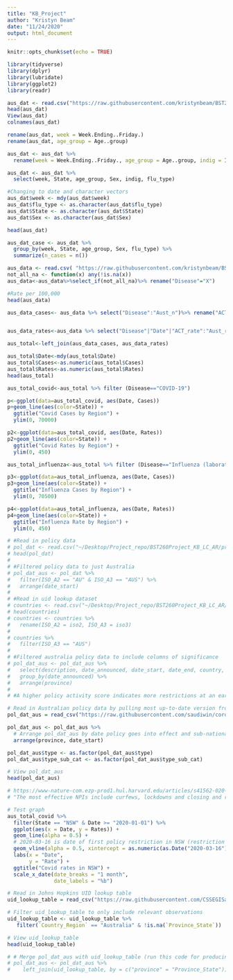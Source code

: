 ```yaml
---
title: "KB_Project"
author: "Kristyn Beam"
date: "11/24/2020"
output: html_document
---
```


```r
knitr::opts_chunk$set(echo = TRUE)
```


```r
library(tidyverse)
library(dplyr)
library(lubridate)
library(ggplot2)
library(readr)
```

```r
aus_dat <- read.csv("https://raw.githubusercontent.com/kristynbeam/BST260Project_KB_LC_AR/main/project_data_files/aus_flu_08_17.csv")
head(aus_dat)
View(aus_dat)
colnames(aus_dat)

rename(aus_dat, week = Week.Ending..Friday.)
rename(aus_dat, age_group = Age..group)

aus_dat <- aus_dat %>% 
  rename(week = Week.Ending..Friday., age_group = Age..group, indig = Indigenous.status, flu_type = Type.Subtype)

aus_dat <- aus_dat %>% 
  select(week, State, age_group, Sex, indig, flu_type)

#Changing to date and character vectors
aus_dat$week <- mdy(aus_dat$week)
aus_dat$flu_type <- as.character(aus_dat$flu_type)
aus_dat$State <- as.character(aus_dat$State)
aus_dat$Sex <- as.character(aus_dat$Sex)

head(aus_dat)
```

```r
aus_dat_case <- aus_dat %>% 
  group_by(week, State, age_group, Sex, flu_type) %>% 
  summarize(n_cases = n())

```

```r
aus_data <- read.csv( "https://raw.githubusercontent.com/kristynbeam/BST260Project_KB_LC_AR/main/project_data_files/Australian_data_clean.csv")
not_all_na <- function(x) any(!is.na(x))
aus_data<-aus_data%>%select_if(not_all_na)%>% rename("Disease"="X")

#Rate per 100,000
head(aus_data)

aus_data_cases<- aus_data %>% select("Disease":"Aust_n")%>% rename("ACT"="ACT_n", "NSW"="NSW_n", "NT"="NT_n", "Qld"="Qld_n", "SA"="SA_n", "Tas"= "Tas_n", "Vic"= "Vic_n", "WA"= "WA_n", "Australia"= "Aust_n")%>% arrange("Month") %>% gather(State, Cases, c("ACT":"Australia"))


aus_data_rates<-aus_data %>% select("Disease"|"Date"|"ACT_rate":"Aust_rate")%>% rename("ACT"="ACT_rate", "NSW"="NSW_rate", "NT"="NT_rate", "Qld"="Qld_rate", "SA"="SA_rate", "Tas"= "Tas_rate", "Vic"= "Vic_rate", "WA"= "WA_rate", "Australia"= "Aust_rate")%>% arrange("Month") %>% gather(State, Rates, c("ACT":"Australia")) 

aus_total<-left_join(aus_data_cases, aus_data_rates)

aus_total$Date<-mdy(aus_total$Date)
aus_total$Cases<-as.numeric(aus_total$Cases)
aus_total$Rates<-as.numeric(aus_total$Rates)
head(aus_total)
```

```r
aus_total_covid<-aus_total %>% filter (Disease=="COVID-19")

p<-ggplot(data=aus_total_covid, aes(Date, Cases))
p+geom_line(aes(color=State)) +
  ggtitle("Covid Cases by Region") +
  ylim(0, 70000)

p2<-ggplot(data=aus_total_covid, aes(Date, Rates))
p2+geom_line(aes(color=State)) +
  ggtitle("Covid Rates by Region") +
  ylim(0, 450)

aus_total_influenza<-aus_total %>% filter (Disease=="Influenza (laboratory confirmed)")

p3<-ggplot(data=aus_total_influenza, aes(Date, Cases))
p3+geom_line(aes(color=State)) +
  ggtitle("Influenza Cases by Region") +
  ylim(0, 70500)

p4<-ggplot(data=aus_total_influenza, aes(Date, Rates))
p4+geom_line(aes(color=State)) +
  ggtitle("Influenza Rate by Region") +
  ylim(0, 450)

```


```r
# #Read in policy data
# pol_dat <- read.csv("~/Desktop/Project_repo/BST260Project_KB_LC_AR/project_data_files/coronanet_release.csv")
# head(pol_dat)
# 
# #Filtered policy data to just Australia
# pol_dat_aus <- pol_dat %>% 
#   filter(ISO_A2 == "AU" & ISO_A3 == "AUS") %>% 
#   arrange(date_start)
# 
# #Read in uid lookup dataset
# countries <- read.csv("~/Desktop/Project_repo/BST260Project_KB_LC_AR/project_data_files/UID_ISO_FIPS_LookUp_Table.csv")
# head(countries)
# countries <- countries %>% 
#   rename(ISO_A2 = iso2, ISO_A3 = iso3)
# 
# countries %>% 
#   filter(ISO_A3 == "AUS")
# 
# #Filtered australia policy data to include columns of significance
# pol_dat_aus <- pol_dat_aus %>% 
#   select(description, date_announced, date_start, date_end, country, ISO_A2, ISO_A3, domestic_policy, province, type, type_sub_cat, type_text, target_country, target_province, target_who_what, index_high_est, index_med_est, index_low_est, index_country_rank, compliance, enforcer) %>% 
#   group_by(date_announced) %>% 
#   arrange(province)
# 
# #A higher policy activity score indicates more restrictions at an earlier date. 

```

```r
# Read in Australian policy data by pulling most up-to-date version from Github
pol_dat_aus = read_csv("https://raw.githubusercontent.com/saudiwin/corona_tscs/master/data/CoronaNet/data_country/coronanet_release/coronanet_release_Australia.csv")

pol_dat_aus <- pol_dat_aus %>%
  # Arrange pol_dat_aus by date policy goes into effect and sub-national unit
  arrange(province, date_start)

pol_dat_aus$type <- as.factor(pol_dat_aus$type)
pol_dat_aus$type_sub_cat <- as.factor(pol_dat_aus$type_sub_cat)

# View pol_dat_aus
head(pol_dat_aus)
```

```r
# https://www-nature-com.ezp-prod1.hul.harvard.edu/articles/s41562-020-01009-0
# "The most effective NPIs include curfews, lockdowns and closing and restricting places where people gather in smaller or large numbers for an extended period of time. This includes small gathering cancellations (closures of shops, restaurants, gatherings of 50 persons or fewer, mandatory home working and so on) and closure of educational institutions."

# Test graph
aus_total_covid %>%
  filter(State == "NSW" & Date >= "2020-01-01") %>%
  ggplot(aes(x = Date, y = Rates)) +
  geom_line(alpha = 0.5) +
  # 2020-03-16 is date of first policy restriction in NSW (restriction of mass gatherings)
  geom_vline(alpha = 0.5, xintercept = as.numeric(as.Date("2020-03-16")), color = "blue") +
  labs(x = "Date",
       y = "Rate") +
  ggtitle("Covid rates in NSW") +
  scale_x_date(date_breaks = "1 month", 
               date_labels = "%b")
```


```r
# Read in Johns Hopkins UID lookup table
uid_lookup_table = read_csv("https://raw.githubusercontent.com/CSSEGISandData/COVID-19/master/csse_covid_19_data/UID_ISO_FIPS_LookUp_Table.csv")

# Filter uid_lookup_table to only include relevant observations
uid_lookup_table <- uid_lookup_table %>% 
   filter(`Country_Region` == "Australia" & !is.na(`Province_State`))

# View uid_lookup_table
head(uid_lookup_table)

# # Merge pol_dat_aus with uid_lookup_table (run this code for producing maps dataset)
# pol_dat_aus <- pol_dat_aus %>%
#    left_join(uid_lookup_table, by = c("province" = "Province_State"))
```

